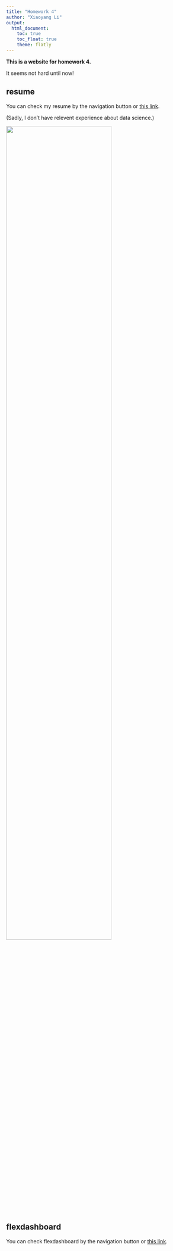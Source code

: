 ```yaml
---
title: "Homework 4"
author: "Xiaoyang Li"
output: 
  html_document:
    toc: true
    toc_float: true
    theme: flatly
---
```


**This is a website for homework 4.**

It seems not hard until now!

## resume
You can check my resume by the navigation button or [this link](resume.html).

(Sadly, I don't have relevent experience about data science.)

<img src="./images/image1.jpg" style="width:75%">

## flexdashboard 
You can check flexdashboard by the navigation button or [this link](dashboard.html).
